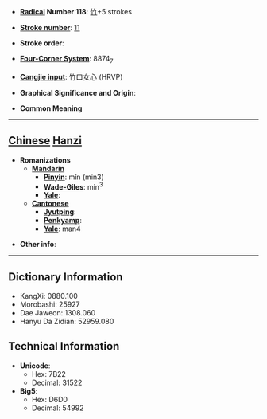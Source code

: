 * '''[[Wiktionary:Chinese radical index| Radical]] Number 118''': [[Wiktionary:Chinese radical index 竹|竹]]+5 strokes

* '''[[Wiktionary:Chinese total strokes index|Stroke number]]''': [[Wiktionary:Chinese total strokes index 11|11]]

* '''Stroke order''': 

* '''[[Wiktionary:Chinese four corner index|Four-Corner System]]''': 8874<sub>7</sub>

* '''[[Wiktionary:Chinese Cangjie index|Cangjie input]]''': 竹口女心 (HRVP)

* '''Graphical Significance and Origin''': 

* '''Common Meaning'''

----

== [[Chinese]] [[Hanzi]] ==

* '''Romanizations'''
** '''[[Mandarin]]'''
*** '''[[Pinyin]]''': mǐn (min3)
*** '''[[Wade-Giles]]''': min<sup>3</sup>
*** '''[[Yale]]''': 
** '''[[Cantonese]]'''
*** '''[[Jyutping]]''':
*** '''[[Penkyamp]]''': 
*** '''[[Yale]]''': man4

* '''Other info''': 

----

== Dictionary Information ==

* KangXi: 0880.100
* Morobashi: 25927
* Dae Jaweon: 1308.060
* Hanyu Da Zidian: 52959.080

== Technical Information ==

* '''Unicode''':
** Hex: 7B22
** Decimal: 31522
* '''Big5''':
** Hex: D6D0
** Decimal: 54992